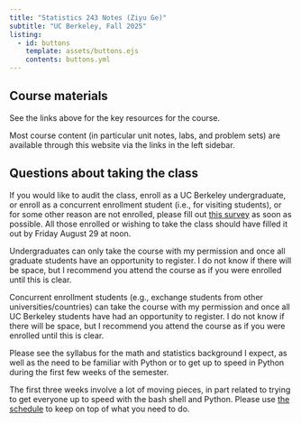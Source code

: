 ```yaml
---
title: "Statistics 243 Notes (Ziyu Ge)"
subtitle: "UC Berkeley, Fall 2025"
listing:
  - id: buttons
    template: assets/buttons.ejs
    contents: buttons.yml
---
```


::: {#buttons}
:::

## Course materials

See the links above for the key resources for the course.

Most course content (in particular unit notes, labs, and problem sets) are available through this website via the links in the left sidebar.

## Questions about taking the class

If you would like to audit the class, enroll as a UC Berkeley undergraduate, or enroll as a concurrent enrollment student (i.e., for visiting students), or for some other reason are not enrolled, please fill out [this survey](https://docs.google.com/forms/d/e/1FAIpQLSdy8pjlutdGFB4366qGmkp_39T1CX82sWudevXWKgdjY-YGIg/viewform) as soon as possible. All those enrolled or wishing to take the class should have filled it out by Friday August 29 at noon.

Undergraduates can only take the course with my permission and once all graduate students have an opportunity to register. I do not know if there will be space, but I recommend you attend the course as if you were enrolled until this is clear.

Concurrent enrollment students (e.g., exchange students from other universities/countries) can take the course with my permission and once all UC Berkeley students have had an opportunity to register. I do not know if there will be space, but I recommend you attend the course as if you were enrolled until this is clear.

Please see the syllabus for the math and statistics background I expect, as well as the need to be familiar with Python or to get up to speed in Python during the first few weeks of the semester.

The first three weeks involve a lot of moving pieces, in part related to trying to get everyone up to speed with the bash shell and Python. Please use [the schedule](schedule.qmd) to keep on top of what you need to do.

